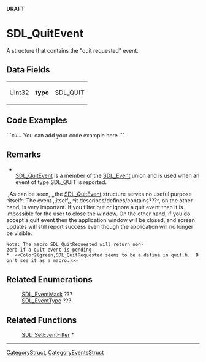 <!-- pragma section-numbers off -->
<!-- pragma disable-camelcase -->
'''DRAFT'''

= SDL_QuitEvent =
A structure that contains the "quit requested" event.


== Data Fields ==
{|
|Uint32
|'''type'''
|SDL_QUIT
|}

== Code Examples ==
```c++
You can add your code example here
```

== Remarks ==
*<br/>[[SDL_QuitEvent]] is a member of the [[SDL_Event]] union and is used when an event of type SDL_QUIT is reported.

,,As can be seen, ,,the [[SDL_QuitEvent]] structure serves no useful purpose ^itself^. The event ,,itself,, ^it describes/defines/contains???^, on the other hand, is very important. If you filter out or ignore a quit event then it is impossible for the user to close the window. On the other hand, if you do accept a quit event then the application window will be closed, and screen updates will still report success even though the application will no longer be visible.
 Note: The macro SDL_QuitRequested will return non-zero if a quit event is pending. <br/>*  <<Color2(green,SDL_QuitRequested seems to be a define in quit.h.  Don't see it as a macro.)>>

== Related Enumerations ==
:[[SDL_EventMask]] ???
:[[SDL_EventType]] ???

== Related Functions ==
:[[SDL_SetEventFilter]] *

----
[[CategoryStruct]], [[CategoryEventsStruct]]
